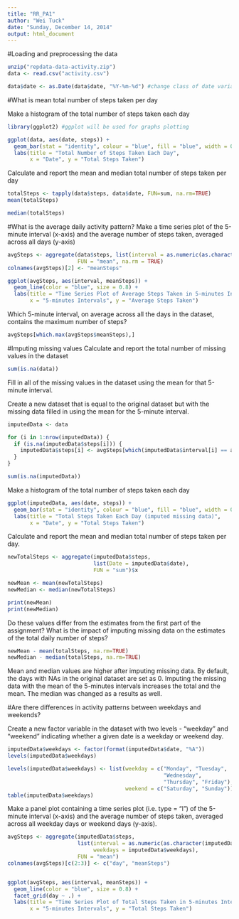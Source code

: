 ```yaml
---
title: "RR_PA1"
author: "Wei Tuck"
date: "Sunday, December 14, 2014"
output: html_document
---
```


#Loading and preprocessing the data

```r
unzip("repdata-data-activity.zip")
data <- read.csv("activity.csv")

data$date <- as.Date(data$date, "%Y-%m-%d") #change class of date variable from factor to date
```


#What is mean total number of steps taken per day

Make a histogram of the total number of steps taken each day

```r
library(ggplot2) #ggplot will be used for graphs plotting

ggplot(data, aes(date, steps)) + 
  geom_bar(stat = "identity", colour = "blue", fill = "blue", width = 0.7) + 
  labs(title = "Total Number of Steps Taken Each Day", 
       x = "Date", y = "Total Steps Taken")
```

Calculate and report the mean and median total number of steps taken per day

```r
totalSteps <- tapply(data$steps, data$date, FUN=sum, na.rm=TRUE)
mean(totalSteps)

median(totalSteps)
```


#What is the average daily activity pattern?
Make a time series plot of the 5-minute interval (x-axis) and the average number of steps taken, averaged across all days (y-axis)
```r
avgSteps <- aggregate(data$steps, list(interval = as.numeric(as.character(data$interval))), 
                      FUN = "mean", na.rm = TRUE)
colnames(avgSteps)[2] <- "meanSteps"

ggplot(avgSteps, aes(interval, meanSteps)) + 
  geom_line(color = "blue", size = 0.8) + 
  labs(title = "Time Series Plot of Average Steps Taken in 5-minutes Intervals", 
       x = "5-minutes Intervals", y = "Average Steps Taken")
```

Which 5-minute interval, on average across all the days in the dataset, contains the maximum number of steps?
```r
avgSteps[which.max(avgSteps$meanSteps),]
```

#Imputing missing values
Calculate and report the total number of missing values in the dataset
```r
sum(is.na(data))
```

Fill in all of the missing values in the dataset using the mean for that 5-minute interval.

Create a new dataset that is equal to the original dataset but with the missing data filled in using the mean for the 5-minute interval. 

```r
imputedData <- data 

for (i in 1:nrow(imputedData)) {
  if (is.na(imputedData$steps[i])) {
    imputedData$steps[i] <- avgSteps[which(imputedData$interval[i] == avgSteps$interval), ]$meanSteps
  }
}

sum(is.na(imputedData))
```

Make a histogram of the total number of steps taken each day 

```r
ggplot(imputedData, aes(date, steps)) + 
  geom_bar(stat = "identity", colour = "blue", fill = "blue", width = 0.7) + 
  labs(title = "Total Steps Taken Each Day (imputed missing data)", 
       x = "Date", y = "Total Steps Taken")
```

Calculate and report the mean and median total number of steps taken per day. 
```r
newTotalSteps <- aggregate(imputedData$steps, 
                           list(Date = imputedData$date), 
                           FUN = "sum")$x

newMean <- mean(newTotalSteps)
newMedian <- median(newTotalSteps)

print(newMean)
print(newMedian)
```

Do these values differ from the estimates from the first part of the assignment? What is the impact of imputing missing data on the estimates of the total daily number of steps?
```r
newMean - mean(totalSteps, na.rm=TRUE)
newMedian - median(totalSteps, na.rm=TRUE)
```

Mean and median values are higher after imputing missing data. 
By default, the days with NAs in the original dataset are set as 0. Imputing the missing data  with the mean of the 5-minutes intervals increases the total and the mean. The median was changed as a results as well. 

#Are there differences in activity patterns between weekdays and weekends?

Create a new factor variable in the dataset with two levels - "weekday" and "weekend" indicating whether a given date is a weekday or weekend day.
```r
imputedData$weekdays <- factor(format(imputedData$date, "%A"))
levels(imputedData$weekdays)

levels(imputedData$weekdays) <- list(weekday = c("Monday", "Tuesday",
                                                 "Wednesday", 
                                                 "Thursday", "Friday"),
                                     weekend = c("Saturday", "Sunday"))
table(imputedData$weekdays)
```

Make a panel plot containing a time series plot (i.e. type = "l") of the 5-minute interval (x-axis) and the average number of steps taken, averaged across all weekday days or weekend days (y-axis). 
```r
avgSteps <- aggregate(imputedData$steps, 
                      list(interval = as.numeric(as.character(imputedData$interval)), 
                           weekdays = imputedData$weekdays),
                      FUN = "mean")
colnames(avgSteps)[c(2:3)] <- c("day", "meanSteps")


ggplot(avgSteps, aes(interval, meanSteps)) + 
  geom_line(color = "blue", size = 0.8) + 
  facet_grid(day ~ .) + 
  labs(title = "Time Series Plot of Total Steps Taken in 5-minutes Intervals by Weekdays & Weekends", 
       x = "5-minutes Intervals", y = "Total Steps Taken")
```
